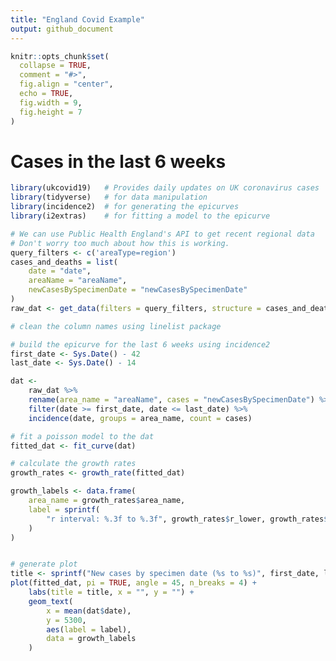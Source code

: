 ```yaml
---
title: "England Covid Example"
output: github_document
---
```


```r
knitr::opts_chunk$set(
  collapse = TRUE,
  comment = "#>",
  fig.align = "center",
  echo = TRUE,
  fig.width = 9,
  fig.height = 7
)
```

# Cases in the last 6 weeks
```r
library(ukcovid19)   # Provides daily updates on UK coronavirus cases
library(tidyverse)   # for data manipulation
library(incidence2)  # for generating the epicurves
library(i2extras)    # for fitting a model to the epicurve
```

```r
# We can use Public Health England's API to get recent regional data
# Don't worry too much about how this is working.
query_filters <- c('areaType=region')
cases_and_deaths = list(
    date = "date",
    areaName = "areaName",
    newCasesBySpecimenDate = "newCasesBySpecimenDate"
)
raw_dat <- get_data(filters = query_filters, structure = cases_and_deaths)

# clean the column names using linelist package

# build the epicurve for the last 6 weeks using incidence2
first_date <- Sys.Date() - 42
last_date <- Sys.Date() - 14

dat <-
    raw_dat %>%
    rename(area_name = "areaName", cases = "newCasesBySpecimenDate") %>%
    filter(date >= first_date, date <= last_date) %>%
    incidence(date, groups = area_name, count = cases)

# fit a poisson model to the dat
fitted_dat <- fit_curve(dat)

# calculate the growth rates
growth_rates <- growth_rate(fitted_dat)

growth_labels <- data.frame(
    area_name = growth_rates$area_name,
    label = sprintf(
        "r interval: %.3f to %.3f", growth_rates$r_lower, growth_rates$r_upper
    )
)


# generate plot
title <- sprintf("New cases by specimen date (%s to %s)", first_date, last_date)
plot(fitted_dat, pi = TRUE, angle = 45, n_breaks = 4) +
    labs(title = title, x = "", y = "") +
    geom_text(
        x = mean(dat$date),
        y = 5300,
        aes(label = label),
        data = growth_labels
    )
```


